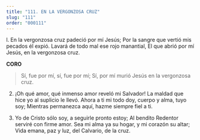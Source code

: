 ```yaml
---
title: "111. EN LA VERGONZOSA CRUZ"
slug: "111"
order: "000111"
---
```

l. En la vergonzosa cruz padeció por mí Jesús; Por la sangre que vertió mis pecados él expió. Lavará de todo mal ese rojo manantial,
El que abrió por mí Jesús, en la vergonzosa cruz.

**CORO**
>Sí, fue por mí, sí, fue por mí;
Sí, por mí murió Jesús en la vergonzosa cruz.

2.	¡Oh qué amor, qué inmenso amor reveló mi Salvador!
La maldad que hice yo al suplicio le llevó. Ahora a ti mi todo doy, cuerpo y alma, tuyo soy;
Mientras permanezca aquí, hazme siempre fiel a ti.

3.	Yo de Cristo sólo soy, a seguirle pronto estoy; Al bendito Redentor serviré con firme amor. Sea mi alma ya su hogar, y mi corazón su altar; Vida emana, paz y luz, del Calvario, de la cruz.
